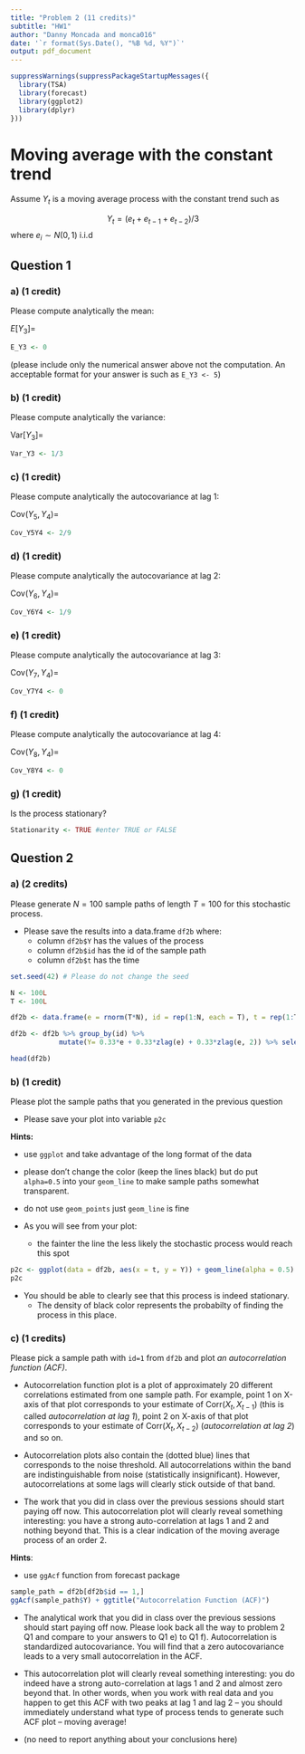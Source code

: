 ```yaml
---
title: "Problem 2 (11 credits)"
subtitle: "HW1"
author: "Danny Moncada and monca016"
date: '`r format(Sys.Date(), "%B %d, %Y")`'
output: pdf_document
---
```


```r
suppressWarnings(suppressPackageStartupMessages({
  library(TSA)
  library(forecast)
  library(ggplot2)
  library(dplyr)
}))
```

# Moving average with the constant trend

Assume $Y_t$ is a moving average process with the constant trend such as

$$
Y_t = (e_t + e_{t-1} + e_{t-2})/3
$$
where $e_i\sim N(0,1)$ i.i.d

## Question 1

### a) (1 credit)

Please compute analytically the mean:

$E[Y_3]=$

```r
E_Y3 <- 0
```

(please include only the numerical answer above not the computation. An acceptable format for your answer is such as `E_Y3 <- 5`)

### b) (1 credit)

Please compute analytically the variance:

$\mathrm{Var}[Y_3] =$

```r
Var_Y3 <- 1/3
```

### c) (1 credit)

Please compute analytically the autocovariance at lag 1:

$\mathrm{Cov}(Y_5,Y_4) =$

```r
Cov_Y5Y4 <- 2/9
```

### d) (1 credit)

Please compute analytically the autocovariance at lag 2:

$\mathrm{Cov}(Y_6,Y_4) =$

```r
Cov_Y6Y4 <- 1/9
```


### e) (1 credit)

Please compute analytically the autocovariance at lag 3:

$\mathrm{Cov}(Y_7,Y_4) =$

```r
Cov_Y7Y4 <- 0
```

### f) (1 credit)

Please compute analytically the autocovariance at lag 4:

$\mathrm{Cov}(Y_8,Y_4) =$

```r
Cov_Y8Y4 <- 0
```

### g) (1 credit)

Is the process stationary?

```r
Stationarity <- TRUE #enter TRUE or FALSE
```


## Question 2


### a) (2 credits) 

Please generate $N=100$ sample paths of length $T=100$ for this stochastic process.

* Please save the results into a data.frame `df2b` where:
    - column `df2b$Y` has the values of the process
    - column `df2b$id` has the id of the sample path
    - column `df2b$t` has the time


```r
set.seed(42) # Please do not change the seed

N <- 100L
T <- 100L

df2b <- data.frame(e = rnorm(T*N), id = rep(1:N, each = T), t = rep(1:T, N))

df2b <- df2b %>% group_by(id) %>% 
            mutate(Y= 0.33*e + 0.33*zlag(e) + 0.33*zlag(e, 2)) %>% select(Y, id, t)

head(df2b)
```

### b) (1 credit) 

Please plot the sample paths that you generated in the previous question

* Please save your plot into variable `p2c`

**Hints:**

  - use `ggplot` and take advantage of the long format of the data
  - please don't change the color (keep the lines black) but do put `alpha=0.5` into your `geom_line` to make sample paths somewhat transparent.
  - do not use `geom_points` just `geom_line` is fine
  
* As you will see from your plot:
    - the fainter the line the less likely the stochastic process would reach this spot

```r
p2c <- ggplot(data = df2b, aes(x = t, y = Y)) + geom_line(alpha = 0.5)
p2c
```

* You should be able to clearly see that this process is indeed stationary.
    - The density of black color represents the probabilty of finding the process in this place.


### c) (1 credits) 

Please pick a sample path with `id=1` from `df2b` and plot *an autocorrelation function (ACF)*.

* Autocorrelation function plot is a plot of approximately 20 different correlations estimated from one sample path. For example, point 1 on X-axis of that plot corresponds to your estimate of $\mathrm{Corr}(X_t,X_{t-1})$ (this is called *autocorrelation at lag 1*), point 2 on X-axis of that plot corresponds to your estimate of $\mathrm{Corr}(X_t,X_{t-2})$ (*autocorrelation at lag 2*) and so on. 

* Autocorrelation plots also contain the (dotted blue) lines that corresponds to the noise threshold. All autocorrelations within the band are indistinguishable from noise (statistically insignificant). However, autocorrelations at some lags will clearly stick outside of that band.

* The work that you did in class over the previous sessions should start paying off now. This autocorrelation plot will clearly reveal something interesting: you have a strong auto-correlation at lags 1 and 2 and nothing beyond that. This is a clear indication of the moving average process of an order 2.

**Hints**:

  - use `ggAcf` function from forecast package
  
```r
sample_path = df2b[df2b$id == 1,]
ggAcf(sample_path$Y) + ggtitle("Autocorrelation Function (ACF)")
```

* The analytical work that you did in class over the previous sessions should start paying off now. Please look back all the way to problem 2 Q1 and compare to your answers to Q1 e) to Q1 f). Autocorrelation is standardized autocovariance. You will find that a zero autocovariance leads to a very small autocorrelation in the ACF.

* This autocorrelation plot will clearly reveal something interesting: you do indeed have a strong auto-correlation at lags 1 and 2 and almost zero beyond that. In other words, when you work with real data and you happen to get this ACF with two peaks at lag 1 and lag 2 -- you should immediately understand what type of process tends to generate such ACF plot -- moving average!

* (no need to report anything about your conclusions here)
